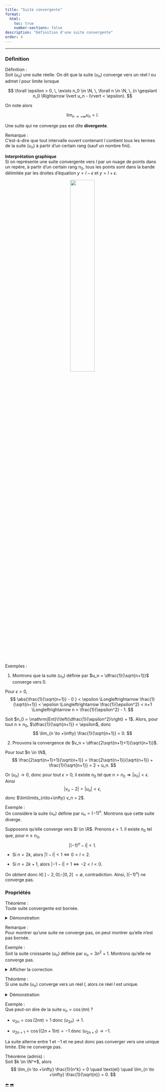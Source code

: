 ```yaml
---
title: "Suite convergente"
format:
  html:
    toc: true
    number-sections: false
description: "Définition d'une suite convergente"
order: 4
---
```





------


### Définition

::: {.bloc .def}
<span class="bloc-titre">Définition : </span>  
Soit $(u_n)$ une suite réelle. On dit que la suite $(u_n)$ converge vers un réel $l$ ou admet $l$ pour limite lorsque

$$
\forall \epsilon > 0, \, \exists n_0 \in \N, \, \forall n \in \N, \, (n \geqslant n_0 \Rightarrow \lvert u_n - l\rvert < \epsilon).
$$

On note alors

$$
\lim_{n \to +\infty} u_n = l.
$$

Une suite qui ne converge pas est dite **divergente**.
:::

::: {.bloc .rem}
<span class="bloc-titre">Remarque : </span>  
C’est-à-dire que tout intervalle ouvert contenant $l$ contient tous les termes de la suite $(u_n)$ à partir d’un certain rang (sauf un nombre fini).
:::

**Interprétation graphique**  
Si on représente une suite convergente vers $l$ par un nuage de points dans un repère, à partir d’un certain rang $n_0$, tous les points sont dans la bande délimitée par les droites d’équation $y= l -\epsilon$ et $y=l + \epsilon$.

   <div style="text-align:center;">
  <img src="../../image/maths_term/Chap1_Recurrence_suite_convergente.png" alt="" width=40%/>
</div> 

::: {.bloc .ex}
<span class="bloc-titre">Exemples : </span>

1. Montrons que la suite $(u_n)$ définie par $u_n = \dfrac{1}{\sqrt{n+1}}$ converge vers $0$.

Pour $\epsilon>0$,
$$
\abs{\frac{1}{\sqrt{n+1}} - 0 } < \epsilon
\Longleftrightarrow
\frac{1}{\sqrt{n+1}} < \epsilon
\Longleftrightarrow
\frac{1}{\epsilon^2} < n+1
\Longleftrightarrow
n > \frac{1}{\epsilon^2} - 1.
$$

Soit $n_0 = \mathrm{Ent}\!\left(\dfrac{1}{\epsilon^2}\right) + 1$. Alors, pour tout $n \ge n_0$, $\dfrac{1}{\sqrt{n+1}} < \epsilon$, donc
$$
\lim_{n \to +\infty} \frac{1}{\sqrt{n+1}} = 0.
$$

2.  Prouvons la convergence de $v_n = \dfrac{2\sqrt{n+1}+1}{\sqrt{n+1}}$.

Pour tout $n \in \N$,
$$
\frac{2\sqrt{n+1}+1}{\sqrt{n+1}}
= \frac{2\sqrt{n+1}}{\sqrt{n+1}} + \frac{1}{\sqrt{n+1}}
= 2 + u_n.
$$

Or $(u_n) \to 0$, donc pour tout $\epsilon>0$, il existe $n_0$ tel que $n>n_0 \Rightarrow |u_n|<\epsilon$. Ainsi
$$
|v_n - 2| = |u_n| < \epsilon,
$$
donc $\lim\limits_{n\to+\infty} v_n = 2$.
:::


::: {.bloc .ex}
<span class="bloc-titre">Exemple : </span>  
On considère la suite $(u_n)$ définie par $u_n = (-1)^n$. Montrons que cette suite diverge.

Supposons qu’elle converge vers $l \in \R$. Prenons $\epsilon=1$. Il existe $n_0$ tel que, pour $n\ge n_0$,
$$
|(-1)^n - l| < 1.
$$

- Si $n=2k$, alors $|1-l|<1 \iff 0<l<2$.

- Si $n=2k+1$, alors $|-1-l|<1 \iff -2<l<0$.

On obtient donc $l \in\, ]-2,0[ \cap ]0,2[\, = \emptyset$, contradiction. Ainsi, $((-1)^n)$ ne converge pas.
:::


### Propriétés
::: {.bloc .thm}
<span class="bloc-titre">Théorème : </span>  
Toute suite convergente est bornée.
:::

<details class="bloc demo"><summary>Démonstration</summary>

Soit $(u_n)$ une suite convergente vers $l$. En prenant $\epsilon=1$, il existe $n_0\in\N$ tel que, pour $n\ge n_0$, $|u_n-l|<1$. Alors
$$
|u_n| = |u_n-l+l| \le |u_n-l| + |l| < 1+|l|.
$$

En posant $M = \max\!\big(\,|u_0|,\dots,|u_{n_0}|,\,1+|l|\,\big)$, on a $\forall n\in\N,\ |u_n|\le M$.
</details>

::: {.bloc .rem}
<span class="bloc-titre">Remarque : </span>  
Pour montrer qu’une suite ne converge pas, on peut montrer qu’elle n’est pas bornée.
:::

::: {.bloc .ex}
<span class="bloc-titre">Exemple : </span>  
Soit la suite croissante $(u_n)$ définie par $u_n = 3n^2 + 1$. Montrons qu’elle ne converge pas.

<details class="bloc cor"><summary>Afficher la correction</summary>

Raisonnons par l’absurde et supposons qu’elle soit majorée : $\exists L\in\R$ tel que $\forall n,\ u_n \le L$.  
Soit $n_0$ tel que $u_{n_0}=L$ (ou au moins $u_{n_0}\le L$). Pour $n>n_0$, la fonction $f(x)=3x^2+1$ étant croissante sur $\R^+$, on a $u_n=f(n)>f(n_0)=u_{n_0}\ge L$, contradiction.  
Ainsi $(u_n)$ n’est pas majorée. Étant croissante et non majorée, elle ne converge pas.
</details>
:::

::: {.bloc .thm}
<span class="bloc-titre">Théorème : </span>  
Si une suite $(u_n)$ converge vers un réel $l$, alors ce réel $l$ est unique.
:::

<details class="bloc demo"><summary>Démonstration</summary>

Supposons $(u_n)\to l$ et $(u_n)\to l'$ avec $l\ne l'$. Posez $\epsilon=\dfrac{|l-l'|}{3}$.  
Il existe $n_0,n_0'$ tels que, pour $n\ge n_0$, $|u_n-l|\le \epsilon$ et pour $n\ge n_0'$, $|u_n-l'|\le \epsilon$.  
Pour $n\ge N=\max(n_0,n_0')$,
$$
|l-l'| = |(l-u_n)+(u_n-l')|
\le |u_n-l| + |u_n-l'|
\le \frac{2|l-l'|}{3},
$$
d’où $|l-l'|\le 0$ donc $l=l'$, contradiction. L’unicité est prouvée.
</details>

::: {.bloc .ex}
<span class="bloc-titre">Exemple : </span>  
Que peut-on dire de la suite $u_n=\cos(\pi n)$ ?

- $u_{2n} = \cos(2n\pi)=1$ donc $(u_{2n}) \to 1$.

- $u_{2n+1} = \cos((2n+1)\pi)=-1$ donc $(u_{2n+1}) \to -1$.

La suite alterne entre $1$ et $-1$ et ne peut donc pas converger vers une unique limite. Elle ne converge pas.
:::

::: {.bloc .thm}
<span class="bloc-titre">Théorème (admis) : </span>  
Soit $k \in \N^*$, alors
$$
\lim_{n \to +\infty} \frac{1}{n^k} = 0
\quad \text{et} \quad
\lim_{n \to +\infty} \frac{1}{\sqrt{n}} = 0.
$$
:::



<div class="nav-pages">
  <a class="prev" href="application.html">⬅️</a>
  <a class="next" href="convergence_prop.html">➡️</a>
</div>
